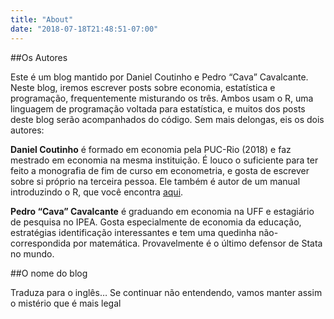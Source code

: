 ```yaml
---
title: "About"
date: "2018-07-18T21:48:51-07:00"
---
```


##Os Autores

Este é um blog mantido por Daniel Coutinho e Pedro "Cava" Cavalcante. Neste blog, iremos escrever posts sobre economia, estatística e programação, frequentemente misturando os três. Ambos usam o R, uma linguagem de programação voltada para estatística, e muitos dos posts deste blog serão acompanhados do código. Sem mais delongas, eis os dois autores:

**Daniel Coutinho** é formado em economia pela PUC-Rio (2018) e faz mestrado em economia na mesma instituição. É louco o suficiente para ter feito a monografia de fim de curso em econometria, e gosta de escrever sobre si próprio na terceira pessoa. Ele também é autor de um manual introduzindo o R, que você encontra [aqui](https://danmrc.github.io/R-para-Economistas/). 

**Pedro "Cava" Cavalcante** é graduando em economia na UFF e estagiário de pesquisa no IPEA. Gosta especialmente de economia da educação, estratégias identificação interessantes e tem uma quedinha não-correspondida por matemática. Provavelmente é o último defensor de Stata no mundo. 


##O nome do blog

Traduza para o inglês... Se continuar não entendendo, vamos manter assim o mistério que é mais legal
